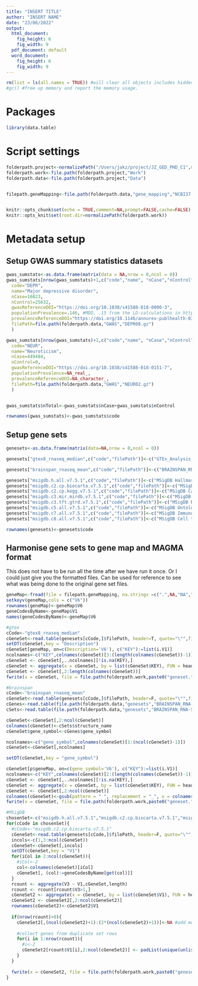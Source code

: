 ```yaml
---
title: "INSERT TITLE"
author: "INSERT NAME"
date: "23/06/2022"
output:
  html_document:
    fig_height: 6
    fig_width: 9
  pdf_document: default
  word_document:
    fig_height: 6
    fig_width: 9
---
```


```r
rm(list = ls(all.names = TRUE)) #will clear all objects includes hidden objects.
#gc() #free up memory and report the memory usage.
```

# Packages
```r

library(data.table)

```

# Script settings
```r

folderpath.project<-normalizePath("/Users/jakz/project/JZ_GED_PHD_C1",mustWork = T) #Set the absolute path to the project folder here
folderpath.work<-file.path(folderpath.project,"Work")
folderpath.data<-file.path(folderpath.project,"Data")


filepath.geneMapping<-file.path(folderpath.data,"gene_mapping","NCBI37.3.gene.loc")



```

```r
knitr::opts_chunk$set(echo = TRUE,comment=NA,prompt=FALSE,cache=FALSE)
knitr::opts_knit$set(root.dir=normalizePath(folderpath.work))

```

# Metadata setup

## Setup GWAS summary statistics datasets

```r

gwas_sumstats<-as.data.frame(matrix(data = NA,nrow = 0,ncol = 0))
gwas_sumstats[nrow(gwas_sumstats)+1,c("code","name", "nCase","nControl","gwasReferenceDOI","populationPrevalence","prevalenceReferenceDOI","filePath")] <- list(
  code="DEPR",
  name="Major depressive disorder",
  nCase=16823,
  nControl=25632,
  gwasReferenceDOI="https://doi.org/10.1038/s41588-018-0090-3",
  populationPrevalence=.146, #MDD, .15 from the LD-calculations in https://doi.org/10.1038/s41588-018-0090-3 (2018), but with a possible reference to https://doi.org/10.1146/annurev-publhealth-031912-114409 (2013) which states 14.6% lifetime prevalence of MDE in high-income countries.
  prevalenceReferenceDOI="https://doi.org/10.1146/annurev-publhealth-031912-114409",
  filePath=file.path(folderpath.data,"GWAS","DEPR08.gz")
  )

gwas_sumstats[nrow(gwas_sumstats)+1,c("code","name", "nCase","nControl","gwasReferenceDOI","populationPrevalence","prevalenceReferenceDOI","filePath")]<- list(
  code="NEUR",
  name="Neuroticism",
  nCase=449484,
  nControl=0,
  gwasReferenceDOI="https://doi.org/10.1038/s41588-018-0151-7",
  populationPrevalence=NA_real_,
  prevalenceReferenceDOI=NA_character_,
  filePath=file.path(folderpath.data,"GWAS","NEUR02.gz")
  )


gwas_sumstats$nTotal<-gwas_sumstats$nCase+gwas_sumstats$nControl

rownames(gwas_sumstats)<-gwas_sumstats$code


```


## Setup gene sets
```r
genesets<-as.data.frame(matrix(data=NA,nrow = 0,ncol = 0))

genesets["gtex8_rnaseq_median",c("code","filePath")]<-c("GTEx_Analysis_2017-06-05_v8_RNASeQCv1.1.9_gene_median_tpm.gct",file.path(folderpath.data,"genesets", "GTEx_Analysis_2017-06-05_v8_RNASeQCv1.1.9_gene_median_tpm.gct.gz"))

genesets["brainspan_rnaseq_mean",c("code","filePath")]<-c("BRAINSPAN_RNA-Seq_Gencode_v10_summarized_to_genes_genes_matrix_csv",file.path(folderpath.data,"genesets","BRAINSPAN_RNA-Seq_Gencode_v10_summarized_to_genes_genes_matrix_csv","expression_matrix.csv"))

genesets["msigdb.h.all.v7.5.1",c("code","filePath")]<-c("MSigDB Hallmark",file.path(folderpath.data,"genesets","msigdb.h.all.v7.5.1.symbols.gmt"))
genesets["msigdb.c2.cp.biocarta.v7.5.1",c("code","filePath")]<-c("MSigDB Canonical pathways Biocarta",file.path(folderpath.data,"genesets","msigdb.c2.cp.biocarta.v7.5.1.symbols.gmt"))
genesets["msigdb.c2.cp.kegg.v7.5.1",c("code","filePath")]<-c("MSigDB Canonical pathways KEGG",file.path(folderpath.data,"genesets","msigdb.c2.cp.kegg.v7.5.1.symbols.gmt"))
genesets["msigdb.c3.mir.mirdb.v7.5.1",c("code","filePath")]<-c("MSigDB Regulatory target miRDB",file.path(folderpath.data,"genesets","msigdb.c3.mir.mirdb.v7.5.1.symbols.gmt"))
genesets["msigdb.c3.tft.gtrd.v7.5.1",c("code","filePath")]<-c("MSigDB Regulatory target GTRD",file.path(folderpath.data,"genesets","msigdb.c3.tft.gtrd.v7.5.1.symbols.gmt"))
genesets["msigdb.c5.all.v7.5.1",c("code","filePath")]<-c("MSigDB Ontology",file.path(folderpath.data,"genesets","msigdb.c5.all.v7.5.1.symbols.gmt"))
genesets["msigdb.c7.all.v7.5.1",c("code","filePath")]<-c("MSigDB Immunologic signature",file.path(folderpath.data,"genesets","msigdb.c7.all.v7.5.1.symbols.gmt"))
genesets["msigdb.c8.all.v7.5.1",c("code","filePath")]<-c("MSigDB Cell type",file.path(folderpath.data,"genesets","msigdb.c8.all.v7.5.1.symbols.gmt"))

rownames(genesets)<-genesets$code


```


## Harmonise gene sets to gene map and MAGMA format

This does not have to be run all the time after we have run it once. Or I could just give you the formatted files. Can be used for reference to see what was being done to the original gene set files.

```r

geneMap<-fread(file = filepath.geneMapping, na.strings =c(".",NA,"NA",""), encoding = "UTF-8",check.names = T, fill = T, blank.lines.skip = T, data.table = T,showProgress = F, nThread=5)
setkeyv(geneMap,cols = c("V6"))
rownames(geneMap)<-geneMap$V6
geneCodesByName<-geneMap$V1
names(geneCodesByName)<-geneMap$V6

#gtex
cCode<-"gtex8_rnaseq_median"
cGeneSet<-read.table(genesets[cCode,]$filePath, header=T, quote="\"",fill=T,na.string=c(".",NA,"NA",""), sep="\t", skip = 2)
setDT(cGeneSet,key = "Description")
cGeneSet[geneMap, on=c(Description='V6'), c("KEY"):=list(i.V1)]
ncolnames<-c("KEY",colnames(cGeneSet)[3:(length(colnames(cGeneSet))-1)]) #columns from after description
cGeneSet <- cGeneSet[,..ncolnames][!is.na(KEY),]
cGeneSet <- aggregate(x = cGeneSet, by = list(cGeneSet$KEY), FUN = head, 1) #DO I NEED THIS?
cGeneSet <- cGeneSet[,2:length(colnames(cGeneSet))]
fwrite(x = cGeneSet, file = file.path(folderpath.work,paste0("geneset.",cCode,".magma")), append = F, quote = F, sep = "\t",na = "NA", col.names = T,nThread=5)

#brainspan
cCode<-"brainspan_rnaseq_mean"
cGeneSet<-read.table(genesets[cCode,]$filePath, header=F, quote="\"",fill=T,na.string=c(".",NA,"NA",""), sep=",")
cGenes<-read.table(file.path(folderpath.data,"genesets","BRAINSPAN_RNA-Seq_Gencode_v10_summarized_to_genes_genes_matrix_csv","rows_metadata.csv"), header=T, quote="\"",fill=T,na.string=c(".",NA,"NA",""), sep=",")
cSets<-read.table(file.path(folderpath.data,"genesets","BRAINSPAN_RNA-Seq_Gencode_v10_summarized_to_genes_genes_matrix_csv","columns_metadata.csv"), header=T, quote="\"",fill=T,na.string=c(".",NA,"NA",""), sep=",")

cGeneSet<-cGeneSet[,2:ncol(cGeneSet)]
colnames(cGeneSet)<-cSets$structure_name
cGeneSet$gene_symbol<-cGenes$gene_symbol

ncolnames<-c("gene_symbol",colnames(cGeneSet)[1:(ncol(cGeneSet)-1)])
cGeneSet<-cGeneSet[,ncolnames]

setDT(cGeneSet,key = "gene_symbol") 

cGeneSet[p$geneMap, on=c(gene_symbol='V6'), c("KEY"):=list(i.V1)]
ncolnames<-c("KEY",colnames(cGeneSet)[2:(length(colnames(cGeneSet))-1)]) #columns after rearrangement
cGeneSet <- cGeneSet[,..ncolnames][!is.na(KEY),]
cGeneSet <- aggregate(x = cGeneSet, by = list(cGeneSet$KEY), FUN = head, 1) #DO I NEED THIS?
cGeneSet <- cGeneSet[,2:ncol(cGeneSet)]
colnames(cGeneSet)<-gsub(pattern = " ", replacement = "_", x = colnames(cGeneSet))
fwrite(x = cGeneSet, file = file.path(folderpath.work,paste0("geneset.",cCode,".magma")), append = F, quote = F, sep = "\t",na = "NA", col.names = T,nThread=5)

#MSigDB
chosenSet<-c("msigdb.h.all.v7.5.1","msigdb.c2.cp.biocarta.v7.5.1","msigdb.c2.cp.kegg.v7.5.1", "msigdb.c3.mir.mirdb.v7.5.1","msigdb.c3.tft.gtrd.v7.5.1", "msigdb.c5.all.v7.5.1","msigdb.c7.all.v7.5.1","msigdb.c8.all.v7.5.1")
for(cCode in chosenSet){
  #cCode<-"msigdb.c2.cp.biocarta.v7.5.1"
  cGeneSet<-read.table(genesets[cCode,]$filePath, header=F, quote="\"",fill=T,na.string=c(".",NA,"NA",""), sep="\t")
  incols<-c(1,3:ncol(cGeneSet))
  cGeneSet<-cGeneSet[,incols]
  setDT(cGeneSet,key = "V1")
  for(iCol in 2:ncol(cGeneSet)){
    #iCol<-2
    col<-colnames(cGeneSet)[iCol]
    cGeneSet[, (col):=geneCodesByName[get(col)]]
  }
  rcount <- aggregate(V3 ~ V1,cGeneSet,length)
  rcount <- rcount[rcount$V3>1,]
  cGeneSet2 <- aggregate(x = cGeneSet, by = list(cGeneSet$V1), FUN = head, 1) #remove duplicate sets
  cGeneSet2 <- cGeneSet2[,2:ncol(cGeneSet2)]
  rownames(cGeneSet2)<-cGeneSet2$V1
  
  if(nrow(rcount)>0){
    cGeneSet2[,(ncol(cGeneSet2)+1):(2*(ncol(cGeneSet2)+1))]<-NA #add more columns to make room for new data
    
    #collect genes from duplicate set rows
    for(i in 1:nrow(rcount)){
      #i<-2
      cGeneSet2[rcount$V1[i],2:ncol(cGeneSet2)] <- padList(unique(unlist(cGeneSet[V1==rcount$V1[i],2:ncol(cGeneSet)])),NA,ncol(cGeneSet2))
    }
  }
  
  fwrite(x = cGeneSet2, file = file.path(folderpath.work,paste0("geneset.",cCode,".magma")), append = F, quote = F, sep = "\t",na = "NA", col.names = F,nThread=5)
}

```









